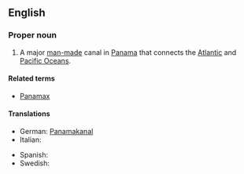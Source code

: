 ==English==
{{wikipedia}}
===Proper noun===
{{en-proper noun|sg=[[Panama]] [[canal|Canal]]}}

# A major [[man-made]] canal in [[Panama]] that connects the [[Atlantic Ocean|Atlantic]] and [[Pacific Ocean]]s.

====Related terms====
*[[Panamax]]

====Translations====
{{trans-top|Canal}}
*German: [[Panamakanal]] {{m}}
*Italian: {{t|it|Canale di Panamá|m}}
{{trans-mid}}
*Spanish: {{t|es|Canal de Panamá|m}}
*Swedish: {{t|sv|Panamakanalen|c}}
{{trans-bottom}}